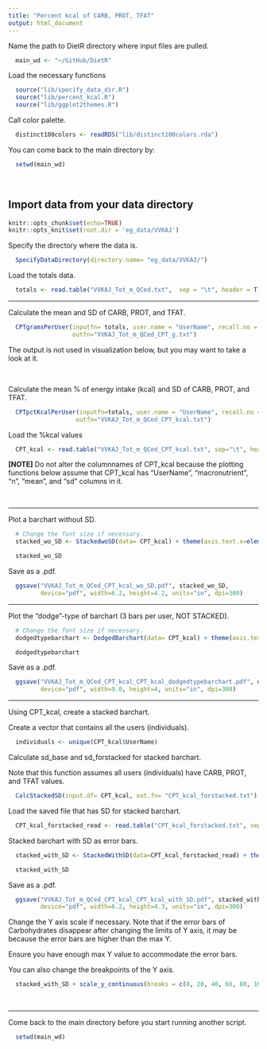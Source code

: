 ```yaml
---
title: "Percent kcal of CARB, PROT, TFAT"
output: html_document
---
```


Name the path to DietR directory where input files are pulled.
```r
  main_wd <- "~/GitHub/DietR"
```

Load the necessary functions
```r
  source("lib/specify_data_dir.R")
  source("lib/percent_kcal.R")
  source("lib/ggplot2themes.R")
```

Call color palette.
```r
  distinct100colors <- readRDS("lib/distinct100colors.rda")
```

You can come back to the main directory by:
```r
  setwd(main_wd)
```

<br>

## Import data from your data directory

```r
knitr::opts_chunk$set(echo=TRUE)
knitr::opts_knit$set(root.dir = 'eg_data/VVKAJ')
```

Specify the directory where the data is.
```r
  SpecifyDataDirectory(directory.name= "eg_data/VVKAJ/")
```
<!-- [NOTE] SpecifyDataDirectory function is not executed by R markdown, but just showing  -->
<!--  the code so that this tutorial will have the same code as the R script.  -->

Load the totals data.
```r
  totals <- read.table("VVKAJ_Tot_m_QCed.txt",  sep = "\t", header = T)
```

---

Calculate the mean and SD of CARB, PROT, and TFAT.
```r
  CPTgramsPerUser(inputfn= totals, user.name = "UserName", recall.no = "RecallNo",
                  outfn="VVKAJ_Tot_m_QCed_CPT_g.txt")
```

The output is not used in visualization below, but you may want to take a look at it.

<br>

Calculate the mean % of energy intake (kcal) and SD of CARB, PROT, and TFAT.
```r
  CPTpctKcalPerUser(inputfn=totals, user.name = "UserName", recall.no = "RecallNo", 
                   outfn="VVKAJ_Tot_m_QCed_CPT_kcal.txt")
```

Load the %kcal values 
```r
  CPT_kcal <- read.table("VVKAJ_Tot_m_QCed_CPT_kcal.txt", sep="\t", header=T)
```

**[NOTE]** Do not alter the columnnames of CPT_kcal because the plotting functions below assume that CPT_kcal has "UserName", "macronutrient", "n", "mean", and "sd" columns in it.

<br>

---

Plot a barchart without SD. 
```r
  # Change the font size if necessary.
  stacked_wo_SD <- StackedwoSD(data= CPT_kcal) + theme(axis.text.x=element_text(size=11))  
```

```r
  stacked_wo_SD
```

Save as a .pdf.
```r
  ggsave("VVKAJ_Tot_m_QCed_CPT_kcal_wo_SD.pdf", stacked_wo_SD, 
         device="pdf", width=6.2, height=4.2, units="in", dpi=300)
```

---

Plot the "dodge"-type of barchart (3 bars per user, NOT STACKED).
```r
  # Change the font size if necessary.
  dodgedtypebarchart <- DodgedBarchart(data= CPT_kcal) + theme(axis.text.x=element_text(size=11))  
```

```r
  dodgedtypebarchart
```

Save as a .pdf.
```r
  ggsave("VVKAJ_Tot_m_QCed_CPT_kcal_CPT_kcal_dodgedtypebarchart.pdf", dodgedtypebarchart,
         device="pdf", width=9.0, height=4, units="in", dpi=300)
```

---

Using CPT_kcal, create a stacked barchart.
  
Create a vector that contains all the users (individuals).
```r
  individuals <- unique(CPT_kcal$UserName)
```

Calculate sd_base and sd_forstacked for stacked barchart. 

Note that this function assumes all users (individuals) have CARB, PROT, and TFAT values.
```r
  CalcStackedSD(input.df= CPT_kcal, out.fn= "CPT_kcal_forstacked.txt")
```

Load the saved file that has SD for stacked barchart.
```r
  CPT_kcal_forstacked_read <- read.table("CPT_kcal_forstacked.txt", sep="\t", header=T)
```
  
Stacked barchart with SD as error bars.
```r
  stacked_with_SD <- StackedWithSD(data=CPT_kcal_forstacked_read) + theme(axis.text.x=element_text(size=11))
```

```r
  stacked_with_SD
```

Save as a .pdf.
```r
  ggsave("VVKAJ_Tot_m_QCed_CPT_kcal_CPT_kcal_with_SD.pdf", stacked_with_SD, 
         device="pdf", width=6.2, height=4.3, units="in", dpi=300)
```

Change the Y axis scale if necessary. Note that if the error bars of Carbohydrates disappear  after changing the limits of Y axis, it may be because the error bars are higher than the max Y.

Ensure you have enough max Y value to accommodate the error bars.
  
You can also change the breakpoints of the Y axis.
```r
  stacked_with_SD + scale_y_continuous(breaks = c(0, 20, 40, 60, 80, 100))
```

<br>

---

Come back to the main directory before you start running another script.
```r
  setwd(main_wd)
```
  
